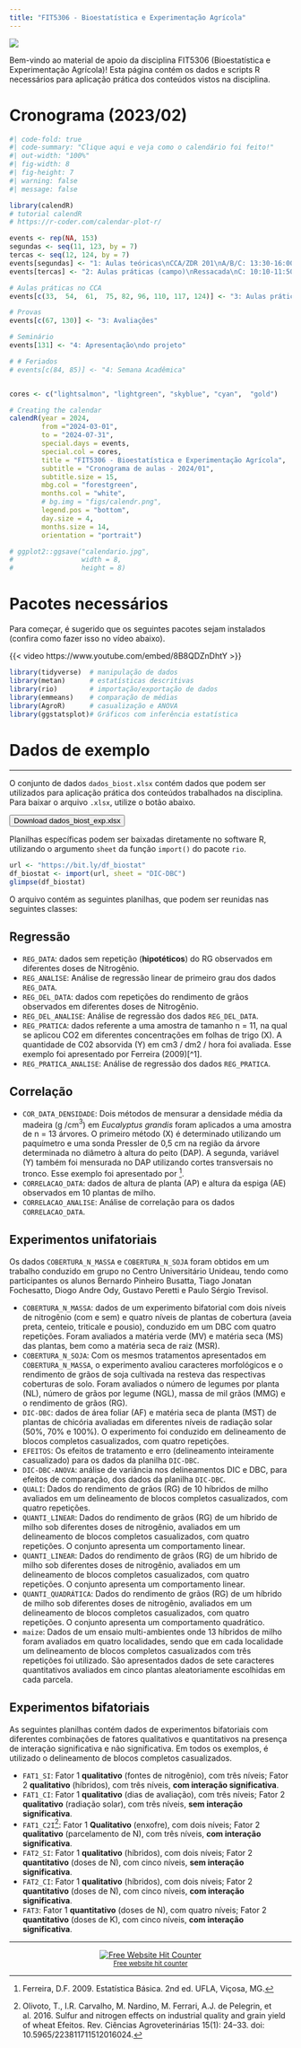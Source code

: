 ```yaml
---
title: "FIT5306 - Bioestatística e Experimentação Agrícola"
---
```


![](figs/bem-vindo.png)

Bem-vindo ao material de apoio da disciplina FIT5306 (Bioestatística e Experimentação Agrícola)! Esta página contém os dados e scripts R necessários para aplicação prática dos conteúdos vistos na disciplina.

# Cronograma (2023/02)

```r
#| code-fold: true
#| code-summary: "Clique aqui e veja como o calendário foi feito!"
#| out-width: "100%"
#| fig-width: 8
#| fig-height: 7
#| warning: false
#| message: false

library(calendR)
# tutorial calendR
# https://r-coder.com/calendar-plot-r/

events <- rep(NA, 153)
segundas <- seq(11, 123, by = 7)
tercas <- seq(12, 124, by = 7)
events[segundas] <- "1: Aulas teóricas\nCCA/ZDR 201\nA/B/C: 13:30-16:00"
events[tercas] <- "2: Aulas práticas (campo)\nRessacada\nC: 10:10-11:50\nA: 13:30-15:10\nB: 15:20-17:00"

# Aulas práticas no CCA
events[c(33,  54,  61,  75, 82, 96, 110, 117, 124)] <- "3: Aulas práticas (análises)\nCCA\nC: 10:10-11:50\nA: 13:30-15:10\nB: 15:20-17:00"

# Provas
events[c(67, 130)] <- "3: Avaliações"

# Seminário
events[131] <- "4: Apresentação\ndo projeto"

# # Feriados
# events[c(84, 85)] <- "4: Semana Acadêmica"


cores <- c("lightsalmon", "lightgreen", "skyblue", "cyan",  "gold")

# Creating the calendar
calendR(year = 2024,
        from ="2024-03-01",
        to = "2024-07-31",
        special.days = events,
        special.col = cores,
        title = "FIT5306 - Bioestatística e Experimentação Agrícola", 
        subtitle = "Cronograma de aulas - 2024/01",
        subtitle.size = 15,
        mbg.col = "forestgreen",
        months.col = "white",
        # bg.img = "figs/calendr.png",
        legend.pos = "bottom",
        day.size = 4,
        months.size = 14,
        orientation = "portrait")

# ggplot2::ggsave("calendario.jpg",
#                 width = 8,
#                 height = 8)

```

# Pacotes necessários

Para começar, é sugerido que os seguintes pacotes sejam instalados (confira como fazer isso no vídeo abaixo).

{{< video https://www.youtube.com/embed/8B8QDZnDhtY >}}

```r
library(tidyverse)  # manipulação de dados
library(metan)      # estatísticas descritivas
library(rio)        # importação/exportação de dados
library(emmeans)    # comparação de médias
library(AgroR)      # casualização e ANOVA
library(ggstatsplot)# Gráficos com inferência estatística
```

# Dados de exemplo

------------------------------------------------------------------------

O conjunto de dados `dados_biost.xlsx` contém dados que podem ser utilizados para aplicação prática dos conteúdos trabalhados na disciplina. Para baixar o arquivo `.xlsx`, utilize o botão abaixo.

<a href="https://bit.ly/df_biostat" target="_blank" rel="noopener"> <button class="btn btn-success"><i class="fa fa-save"></i> Download dados_biost_exp.xlsx</button> </a>

Planilhas específicas podem ser baixadas diretamente no software R, utilizando o argumento `sheet` da função `import()` do pacote `rio`.

```r
url <- "https://bit.ly/df_biostat"
df_biostat <- import(url, sheet = "DIC-DBC")
glimpse(df_biostat)
```

O arquivo contém as seguintes planilhas, que podem ser reunidas nas seguintes classes:

## Regressão

-   `REG_DATA`: dados sem repetição (**hipotéticos**) do RG observados em diferentes doses de Nitrogênio.
-   `REG_ANALISE`: Análise de regressão linear de primeiro grau dos dados `REG_DATA`.
-   `REG_DEL_DATA`: dados com repetições do rendimento de grãos observados em diferentes doses de Nitrogênio.
-   `REG_DEL_ANALISE`: Análise de regressão dos dados `REG_DEL_DATA`.
-   `REG_PRATICA`: dados referente a uma amostra de tamanho n = 11, na qual se aplicou CO2 em diferentes concentrações em folhas de trigo (X). A quantidade de C02 absorvida (Y) em cm3 / dm2 / hora foi avaliada. Esse exemplo foi apresentado por Ferreira (2009)\[\^1\].
-   `REG_PRATICA_ANALISE`: Análise de regressão dos dados `REG_PRATICA`.

## Correlação

-   `COR_DATA_DENSIDADE`: Dois métodos de mensurar a densidade média da madeira (g /cm$^3$) em *Eucalyptus grandis* foram aplicados a uma amostra de n = 13 árvores. O primeiro método (X) é determinado utilizando um paquímetro e uma sonda Pressler de 0,5 cm na região da árvore determinada no diâmetro à altura do peito (DAP). A segunda, variável (Y) também foi mensurada no DAP utilizando cortes transversais no tronco. Esse exemplo foi apresentado por [^1].
-   `CORRELACAO_DATA`: dados de altura de planta (AP) e altura da espiga (AE) observados em 10 plantas de milho.
-   `CORRELACAO_ANALISE`: Análise de correlação para os dados `CORRELACAO_DATA`.

[^1]: Ferreira, D.F. 2009. Estatística Básica. 2nd ed. UFLA, Viçosa, MG.

## Experimentos unifatoriais

::: callout-note
Os dados `COBERTURA_N_MASSA` e `COBERTURA_N_SOJA` foram obtidos em um trabalho conduzido em grupo no Centro Universitário Unideau, tendo como participantes os alunos Bernardo Pinheiro Busatta, Tiago Jonatan Fochesatto, Diogo Andre Ody, Gustavo Peretti e Paulo Sérgio Trevisol.
:::

-   `COBERTURA_N_MASSA`: dados de um experimento bifatorial com dois níveis de nitrogênio (com e sem) e quatro níveis de plantas de cobertura (aveia preta, centeio, triticale e pousio), conduzido em um DBC com quatro repetições. Foram avaliados a matéria verde (MV) e matéria seca (MS) das plantas, bem como a matéria seca de raiz (MSR).
-   `COBERTURA_N_SOJA`: Com os mesmos tratamentos apresentados em `COBERTURA_N_MASSA`, o experimento avaliou caracteres morfológicos e o rendimento de grãos de soja cultivada na resteva das respectivas coberturas de solo. Foram avaliados o número de legumes por planta (NL), número de grãos por legume (NGL), massa de mil grãos (MMG) e o rendimento de grãos (RG).
-   `DIC-DBC`: dados de área foliar (AF) e matéria seca de planta (MST) de plantas de chicória avaliadas em diferentes níveis de radiação solar (50%, 70% e 100%). O experimento foi conduzido em delineamento de blocos completos casualizados, com quatro repetições.
-   `EFEITOS`: Os efeitos de tratamento e erro (delineamento inteiramente casualizado) para os dados da planilha `DIC-DBC`.
-   `DIC-DBC-ANOVA`: análise de variância nos delineamentos DIC e DBC, para efeitos de comparação, dos dados da planilha `DIC-DBC`.
-   `QUALI`: Dados do rendimento de grãos (RG) de 10 híbridos de milho avaliados em um delineamento de blocos completos casualizados, com quatro repetições.
-   `QUANTI_LINEAR`: Dados do rendimento de grãos (RG) de um híbrido de milho sob diferentes doses de nitrogênio, avaliados em um delineamento de blocos completos casualizados, com quatro repetições. O conjunto apresenta um comportamento linear.
-   `QUANTI_LINEAR`: Dados do rendimento de grãos (RG) de um híbrido de milho sob diferentes doses de nitrogênio, avaliados em um delineamento de blocos completos casualizados, com quatro repetições. O conjunto apresenta um comportamento linear.
-   `QUANTI_QUADRÁTICA`: Dados do rendimento de grãos (RG) de um híbrido de milho sob diferentes doses de nitrogênio, avaliados em um delineamento de blocos completos casualizados, com quatro repetições. O conjunto apresenta um comportamento quadrático.
-   `maize`: Dados de um ensaio multi-ambientes onde 13 híbridos de milho foram avaliados em quatro localidades, sendo que em cada localidade um delineamento de blocos completos casualizados com três repetições foi utilizado. São apresentados dados de sete caracteres quantitativos avaliados em cinco plantas aleatoriamente escolhidas em cada parcela.

## Experimentos bifatoriais

As seguintes planilhas contém dados de experimentos bifatoriais com diferentes combinações de fatores qualitativos e quantitativos na presença de interação significativa e não significativa. Em todos os exemplos, é utilizado o delineamento de blocos completos casualizados.

-   `FAT1_SI`: Fator 1 **qualitativo** (fontes de nitrogênio), com três níveis; Fator 2 **qualitativo** (híbridos), com três níveis, **com interação significativa**.
-   `FAT1_CI`: Fator 1 **qualitativo** (dias de avaliação), com três níveis; Fator 2 **qualitativo** (radiação solar), com três níveis, **sem interação significativa**.
-   `FAT1_C2I`[^2]: Fator 1 **Qualitativo** (enxofre), com dois níveis; Fator 2 **qualitativo** (parcelamento de N), com três níveis, **com interação significativa**.
-   `FAT2_SI`: Fator 1 **qualitativo** (híbridos), com dois níveis; Fator 2 **quantitativo** (doses de N), com cinco níveis, **sem interação significativa**.
-   `FAT2_CI`: Fator 1 **qualitativo** (híbridos), com dois níveis; Fator 2 **quantitativo** (doses de N), com cinco níveis, **com interação significativa**.
-   `FAT3`: Fator 1 **quantitativo** (doses de N), com quatro níveis; Fator 2 **quantitativo** (doses de K), com cinco níveis, **com interação significativa**.

[^2]: Olivoto, T., I.R. Carvalho, M. Nardino, M. Ferrari, A.J. de Pelegrin, et al. 2016. Sulfur and nitrogen effects on industrial quality and grain yield of wheat Efeitos. Rev. Ciências Agroveterinárias 15(1): 24--33. doi: 10.5965/223811711512016024.

------------------------------------------------------------------------

```{=html}
<div align='center'><a href='https://www.free-website-hit-counter.com'><img src='https://www.free-website-hit-counter.com/c.php?d=9&id=138590&s=2' border='0' alt='Free Website Hit Counter'></a><br / ><small><a href='https://www.free-website-hit-counter.com' title="Free Website Hit Counter">Free website hit counter</a></small></div>
```
